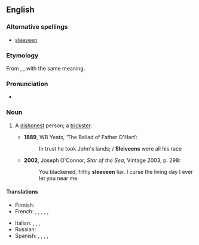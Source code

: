 ==English==

===Alternative spellings===
*[[sleeveen]]

===Etymology===
From {{etyl|ga}} {{term|slíghbhín|lang=ga}}, {{term|slíbhín|lang=ga}}, with the same meaning.

===Pronunciation===
* {{IPA|/ˈsliːviːn/}}

===Noun===
{{en-noun}}

# {{Ireland}} A [[dishonest]] person; a [[trickster]].
#*'''1889''', WB Yeats, ‘The Ballad of Father O'Hart’:
#*:In trust he took John's lands; / '''Sleiveens''' were all his race
#*'''2002''', Joseph O'Connor, ''Star of the Sea'', Vintage 2003, p. 298:
#*:You blackened, filthy '''sleeveen''' liar. I curse the living day I ever let you near me.

====Translations====
{{trans-top|dishonest person; trickster}}
* Finnish: {{t|fi|koijari}}
* French: {{t|fr|escroc}},  {{t|fr|filou}},  {{t|fr|aigrefin}},  {{t|fr|fripon}},  {{t|fr|larron}},  {{t|fr|chevalier d'industrie}}
{{trans-mid}}
* Italian: {{t|it|truffatore}},  {{t|it|mariolo}},  {{t|it|farabutto}},  {{t|it|imbroglione}}
* Russian: {{t|ru|обманщик|m}}
* Spanish: {{t|es|ratero}},  {{t|es|timador}},  {{t|es|petardista}},  {{t|es|estafador}},  {{t|es|caballero de industria}}
{{trans-bottom}}